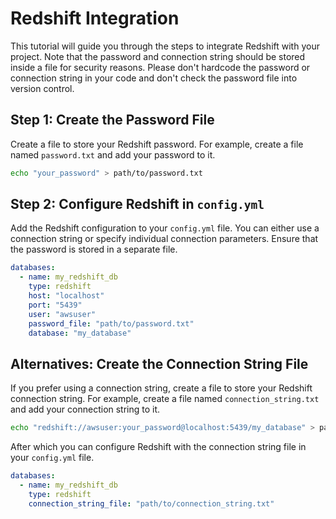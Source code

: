 # Redshift Integration

This tutorial will guide you through the steps to integrate Redshift with your project. Note that the password and connection string should be stored inside a file for security reasons. Please don't hardcode the password or connection string in your code and don't check the password file into version control.

## Step 1: Create the Password File

Create a file to store your Redshift password. For example, create a file named `password.txt` and add your password to it.

```sh
echo "your_password" > path/to/password.txt
```

## Step 2: Configure Redshift in `config.yml`

Add the Redshift configuration to your `config.yml` file. You can either use a connection string or specify individual connection parameters. Ensure that the password is stored in a separate file.

```yaml
databases:
  - name: my_redshift_db
    type: redshift
    host: "localhost"
    port: "5439"
    user: "awsuser"
    password_file: "path/to/password.txt"
    database: "my_database"
```

## Alternatives: Create the Connection String File

If you prefer using a connection string, create a file to store your Redshift connection string. For example, create a file named `connection_string.txt` and add your connection string to it.

```sh
echo "redshift://awsuser:your_password@localhost:5439/my_database" > path/to/connection_string.txt
```

After which you can configure Redshift with the connection string file in your `config.yml` file.

```yaml
databases:
  - name: my_redshift_db
    type: redshift
    connection_string_file: "path/to/connection_string.txt"
```
